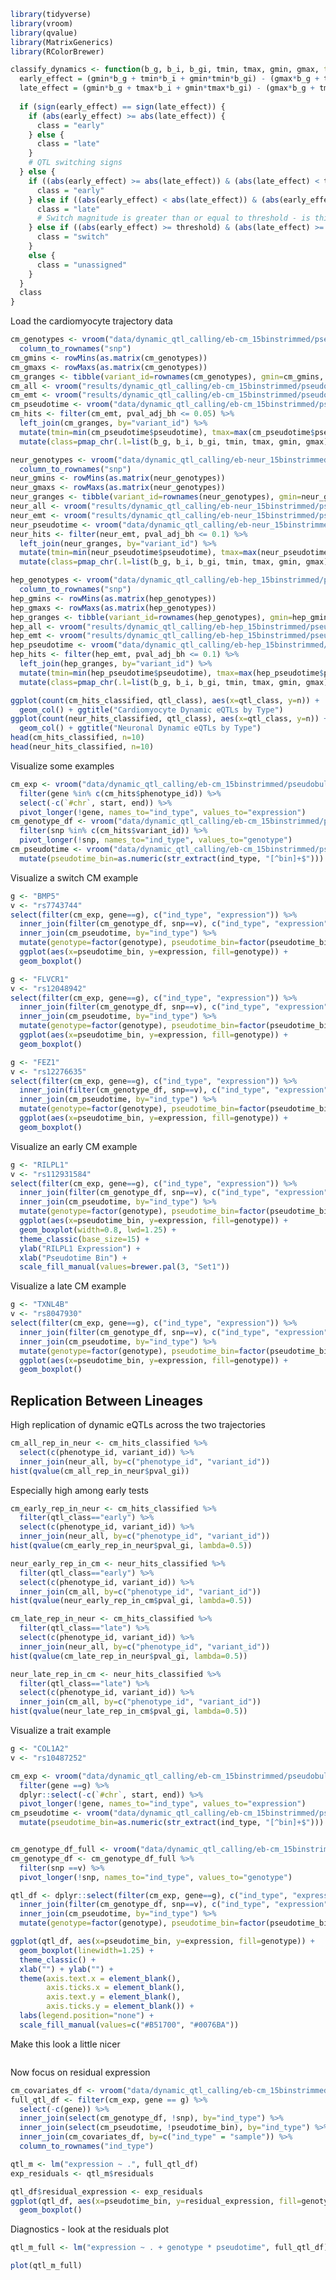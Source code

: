 ```r
library(tidyverse)
library(vroom)
library(qvalue)
library(MatrixGenerics)
library(RColorBrewer)
```

```r
classify_dynamics <- function(b_g, b_i, b_gi, tmin, tmax, gmin, gmax, threshold=1) {
  early_effect = (gmin*b_g + tmin*b_i + gmin*tmin*b_gi) - (gmax*b_g + tmin*b_i + gmax*tmin*b_gi)
  late_effect = (gmin*b_g + tmax*b_i + gmin*tmax*b_gi) - (gmax*b_g + tmax*b_i + gmax*tmax*b_gi)
  
  if (sign(early_effect) == sign(late_effect)) {
    if (abs(early_effect) >= abs(late_effect)) {
      class = "early"
    } else {
      class = "late"
    }
    # QTL switching signs
  } else {
    if ((abs(early_effect) >= abs(late_effect)) & (abs(late_effect) < threshold)) {
      class = "early"
    } else if ((abs(early_effect) < abs(late_effect)) & (abs(early_effect) < threshold)) {
      class = "late"
      # Switch magnitude is greater than or equal to threshold - is this switching behavior significant enough
    } else if ((abs(early_effect) >= threshold) & (abs(late_effect) >= threshold)) {
      class = "switch"
    } 
    else {
      class = "unassigned"
    }
  }
  class
}
```


Load the cardiomyocyte trajectory data
```r
cm_genotypes <- vroom("data/dynamic_qtl_calling/eb-cm_15binstrimmed/pseudobulk_tmm/nipals/10clpcs/genotype_df.tsv") %>%
  column_to_rownames("snp")
cm_gmins <- rowMins(as.matrix(cm_genotypes))
cm_gmaxs <- rowMaxs(as.matrix(cm_genotypes))
cm_granges <- tibble(variant_id=rownames(cm_genotypes), gmin=cm_gmins, gmax=cm_gmaxs) 
cm_all <- vroom("results/dynamic_qtl_calling/eb-cm_15binstrimmed/pseudobulk_tmm/nipals/10clpcs/tensorqtl_interactions.all.tsv")
cm_emt <- vroom("results/dynamic_qtl_calling/eb-cm_15binstrimmed/pseudobulk_tmm/nipals/10clpcs/tensorqtl_interactions.cis_qtl_top_assoc.txt.gz")
cm_pseudotime <- vroom("data/dynamic_qtl_calling/eb-cm_15binstrimmed/pseudobulk_tmm/pseudotime.tsv")
cm_hits <- filter(cm_emt, pval_adj_bh <= 0.05) %>%
  left_join(cm_granges, by="variant_id") %>%
  mutate(tmin=min(cm_pseudotime$pseudotime), tmax=max(cm_pseudotime$pseudotime)) %>%
  mutate(class=pmap_chr(.l=list(b_g, b_i, b_gi, tmin, tmax, gmin, gmax), .f=classify_dynamics))

neur_genotypes <- vroom("data/dynamic_qtl_calling/eb-neur_15binstrimmed/pseudobulk_tmm/nipals/10clpcs/genotype_df.tsv") %>%
  column_to_rownames("snp")
neur_gmins <- rowMins(as.matrix(neur_genotypes))
neur_gmaxs <- rowMaxs(as.matrix(neur_genotypes))
neur_granges <- tibble(variant_id=rownames(neur_genotypes), gmin=neur_gmins, gmax=neur_gmaxs) 
neur_all <- vroom("results/dynamic_qtl_calling/eb-neur_15binstrimmed/pseudobulk_tmm/nipals/10clpcs/tensorqtl_interactions.all.tsv")
neur_emt <- vroom("results/dynamic_qtl_calling/eb-neur_15binstrimmed/pseudobulk_tmm/nipals/10clpcs/tensorqtl_interactions.cis_qtl_top_assoc.txt.gz")
neur_pseudotime <- vroom("data/dynamic_qtl_calling/eb-neur_15binstrimmed/pseudobulk_tmm/pseudotime.tsv")
neur_hits <- filter(neur_emt, pval_adj_bh <= 0.1) %>%
  left_join(neur_granges, by="variant_id") %>%
  mutate(tmin=min(neur_pseudotime$pseudotime), tmax=max(neur_pseudotime$pseudotime)) %>%
  mutate(class=pmap_chr(.l=list(b_g, b_i, b_gi, tmin, tmax, gmin, gmax), .f=classify_dynamics))

hep_genotypes <- vroom("data/dynamic_qtl_calling/eb-hep_15binstrimmed/pseudobulk_tmm/nipals/10clpcs/genotype_df.tsv") %>%
  column_to_rownames("snp")
hep_gmins <- rowMins(as.matrix(hep_genotypes))
hep_gmaxs <- rowMaxs(as.matrix(hep_genotypes))
hep_granges <- tibble(variant_id=rownames(hep_genotypes), gmin=hep_gmins, gmax=hep_gmaxs) 
hep_all <- vroom("results/dynamic_qtl_calling/eb-hep_15binstrimmed/pseudobulk_tmm/nipals/10clpcs/tensorqtl_interactions.all.tsv")
hep_emt <- vroom("results/dynamic_qtl_calling/eb-hep_15binstrimmed/pseudobulk_tmm/nipals/10clpcs/tensorqtl_interactions.cis_qtl_top_assoc.txt.gz")
hep_pseudotime <- vroom("data/dynamic_qtl_calling/eb-hep_15binstrimmed/pseudobulk_tmm/pseudotime.tsv")
hep_hits <- filter(hep_emt, pval_adj_bh <= 0.1) %>%
  left_join(hep_granges, by="variant_id") %>%
  mutate(tmin=min(hep_pseudotime$pseudotime), tmax=max(hep_pseudotime$pseudotime)) %>%
  mutate(class=pmap_chr(.l=list(b_g, b_i, b_gi, tmin, tmax, gmin, gmax), .f=classify_dynamics))

```

```r
ggplot(count(cm_hits_classified, qtl_class), aes(x=qtl_class, y=n)) +
  geom_col() + ggtitle("Cardiomyocyte Dynamic eQTLs by Type")
ggplot(count(neur_hits_classified, qtl_class), aes(x=qtl_class, y=n)) +
  geom_col() + ggtitle("Neuronal Dynamic eQTLs by Type")
head(cm_hits_classified, n=10)
head(neur_hits_classified, n=10)
```

Visualize some examples
```r
cm_exp <- vroom("data/dynamic_qtl_calling/eb-cm_15binstrimmed/pseudobulk_tmm/expression.bed.gz") %>%
  filter(gene %in% c(cm_hits$phenotype_id)) %>%
  select(-c(`#chr`, start, end)) %>%
  pivot_longer(!gene, names_to="ind_type", values_to="expression")
cm_genotype_df <- vroom("data/dynamic_qtl_calling/eb-cm_15binstrimmed/pseudobulk_tmm/nipals/10clpcs/genotype_df.tsv") %>% 
  filter(snp %in% c(cm_hits$variant_id)) %>%
  pivot_longer(!snp, names_to="ind_type", values_to="genotype")
cm_pseudotime <- vroom("data/dynamic_qtl_calling/eb-cm_15binstrimmed/pseudobulk_tmm/pseudotime.tsv") %>%
  mutate(pseudotime_bin=as.numeric(str_extract(ind_type, "[^bin]+$")))
```

Visualize a switch CM example
```r
g <- "BMP5"
v <- "rs7743744"
select(filter(cm_exp, gene==g), c("ind_type", "expression")) %>%
  inner_join(filter(cm_genotype_df, snp==v), c("ind_type", "expression"), by="ind_type") %>%
  inner_join(cm_pseudotime, by="ind_type") %>%
  mutate(genotype=factor(genotype), pseudotime_bin=factor(pseudotime_bin)) %>%
  ggplot(aes(x=pseudotime_bin, y=expression, fill=genotype)) +
  geom_boxplot()

g <- "FLVCR1"
v <- "rs12048942"
select(filter(cm_exp, gene==g), c("ind_type", "expression")) %>%
  inner_join(filter(cm_genotype_df, snp==v), c("ind_type", "expression"), by="ind_type") %>%
  inner_join(cm_pseudotime, by="ind_type") %>%
  mutate(genotype=factor(genotype), pseudotime_bin=factor(pseudotime_bin)) %>%
  ggplot(aes(x=pseudotime_bin, y=expression, fill=genotype)) +
  geom_boxplot()

g <- "FEZ1"
v <- "rs12276635"
select(filter(cm_exp, gene==g), c("ind_type", "expression")) %>%
  inner_join(filter(cm_genotype_df, snp==v), c("ind_type", "expression"), by="ind_type") %>%
  inner_join(cm_pseudotime, by="ind_type") %>%
  mutate(genotype=factor(genotype), pseudotime_bin=factor(pseudotime_bin)) %>%
  ggplot(aes(x=pseudotime_bin, y=expression, fill=genotype)) +
  geom_boxplot()
```

Visualize an early CM example
```r
g <- "RILPL1"
v <- "rs112931584"
select(filter(cm_exp, gene==g), c("ind_type", "expression")) %>%
  inner_join(filter(cm_genotype_df, snp==v), c("ind_type", "expression"), by="ind_type") %>%
  inner_join(cm_pseudotime, by="ind_type") %>%
  mutate(genotype=factor(genotype), pseudotime_bin=factor(pseudotime_bin)) %>%
  ggplot(aes(x=pseudotime_bin, y=expression, fill=genotype)) +
  geom_boxplot(width=0.8, lwd=1.25) +
  theme_classic(base_size=15) +
  ylab("RILPL1 Expression") +
  xlab("Pseudotime Bin") +
  scale_fill_manual(values=brewer.pal(3, "Set1"))
```

Visualize a late CM example
```r
g <- "TXNL4B"
v <- "rs8047930"
select(filter(cm_exp, gene==g), c("ind_type", "expression")) %>%
  inner_join(filter(cm_genotype_df, snp==v), c("ind_type", "expression"), by="ind_type") %>%
  inner_join(cm_pseudotime, by="ind_type") %>%
  mutate(genotype=factor(genotype), pseudotime_bin=factor(pseudotime_bin)) %>%
  ggplot(aes(x=pseudotime_bin, y=expression, fill=genotype)) +
  geom_boxplot()
```

## Replication Between Lineages
High replication of dynamic eQTLs across the two trajectories 
```r
cm_all_rep_in_neur <- cm_hits_classified %>%
  select(c(phenotype_id, variant_id)) %>%
  inner_join(neur_all, by=c("phenotype_id", "variant_id"))
hist(qvalue(cm_all_rep_in_neur$pval_gi))
```

Especially high among early tests
```r
cm_early_rep_in_neur <- cm_hits_classified %>%
  filter(qtl_class=="early") %>%
  select(c(phenotype_id, variant_id)) %>%
  inner_join(neur_all, by=c("phenotype_id", "variant_id"))
hist(qvalue(cm_early_rep_in_neur$pval_gi, lambda=0.5))

neur_early_rep_in_cm <- neur_hits_classified %>%
  filter(qtl_class=="early") %>%
  select(c(phenotype_id, variant_id)) %>%
  inner_join(cm_all, by=c("phenotype_id", "variant_id"))
hist(qvalue(neur_early_rep_in_cm$pval_gi, lambda=0.5))
```

```r
cm_late_rep_in_neur <- cm_hits_classified %>%
  filter(qtl_class=="late") %>%
  select(c(phenotype_id, variant_id)) %>%
  inner_join(neur_all, by=c("phenotype_id", "variant_id"))
hist(qvalue(cm_late_rep_in_neur$pval_gi, lambda=0.5))

neur_late_rep_in_cm <- neur_hits_classified %>%
  filter(qtl_class=="late") %>%
  select(c(phenotype_id, variant_id)) %>%
  inner_join(cm_all, by=c("phenotype_id", "variant_id"))
hist(qvalue(neur_late_rep_in_cm$pval_gi, lambda=0.5))
```

Visualize a trait example
```r
g <- "COL1A2"
v <- "rs10487252"

cm_exp <- vroom("data/dynamic_qtl_calling/eb-cm_15binstrimmed/pseudobulk_tmm/expression.bed.gz") %>%
  filter(gene ==g) %>%
  dplyr::select(-c(`#chr`, start, end)) %>%
  pivot_longer(!gene, names_to="ind_type", values_to="expression")
cm_pseudotime <- vroom("data/dynamic_qtl_calling/eb-cm_15binstrimmed/pseudobulk_tmm/pseudotime.tsv") %>%
  mutate(pseudotime_bin=as.numeric(str_extract(ind_type, "[^bin]+$")))


cm_genotype_df_full <- vroom("data/dynamic_qtl_calling/eb-cm_15binstrimmed/pseudobulk_tmm/nipals/10clpcs/genotype_df.tsv") 
cm_genotype_df <- cm_genotype_df_full %>% 
  filter(snp ==v) %>%
  pivot_longer(!snp, names_to="ind_type", values_to="genotype")

qtl_df <- dplyr::select(filter(cm_exp, gene==g), c("ind_type", "expression")) %>%
  inner_join(filter(cm_genotype_df, snp==v), c("ind_type", "expression"), by="ind_type") %>%
  inner_join(cm_pseudotime, by="ind_type") %>%
  mutate(genotype=factor(genotype), pseudotime_bin=factor(pseudotime_bin)) 

ggplot(qtl_df, aes(x=pseudotime_bin, y=expression, fill=genotype)) +
  geom_boxplot(linewidth=1.25) +
  theme_classic() +
  xlab("") + ylab("") +
  theme(axis.text.x = element_blank(), 
        axis.ticks.x = element_blank(),
        axis.text.y = element_blank(),
        axis.ticks.y = element_blank()) +
  labs(legend.position="none") +
  scale_fill_manual(values=c("#B51700", "#0076BA"))
```
Make this look a little nicer
```r


```


Now focus on residual expression
```r
cm_covariates_df <- vroom("data/dynamic_qtl_calling/eb-cm_15binstrimmed/pseudobulk_tmm/nipals/10clpcs/covariate_df.tsv")
full_qtl_df <- filter(cm_exp, gene == g) %>%
  select(-c(gene)) %>%
  inner_join(select(cm_genotype_df, !snp), by="ind_type") %>% 
  inner_join(select(cm_pseudotime, !pseudotime_bin), by="ind_type") %>%
  inner_join(cm_covariates_df, by=c("ind_type" = "sample")) %>%
  column_to_rownames("ind_type")
```

```r
qtl_m <- lm("expression ~ .", full_qtl_df)
exp_residuals <- qtl_m$residuals

qtl_df$residual_expression <- exp_residuals
ggplot(qtl_df, aes(x=pseudotime_bin, y=residual_expression, fill=genotype)) +
  geom_boxplot()
```

Diagnostics - look at the residuals plot
```r
qtl_m_full <- lm("expression ~ . + genotype * pseudotime", full_qtl_df)

plot(qtl_m_full)
```

